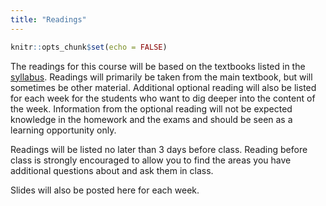 ```yaml
---
title: "Readings"
---
```


```r
knitr::opts_chunk$set(echo = FALSE)
```

The readings for this course will be based on the textbooks listed in the [syllabus](syllabus.html#main-textbook). Readings will primarily be taken from the main textbook, but will sometimes be other material. Additional optional reading will also be listed for each week for the students who want to dig deeper into the content of the week. Information from the optional reading will not be expected knowledge in the homework and the exams and should be seen as a learning opportunity only.

Readings will be listed no later than 3 days before class. Reading before class is strongly encouraged to allow you to find the areas you have additional questions about and ask them in class.

Slides will also be posted here for each week.
